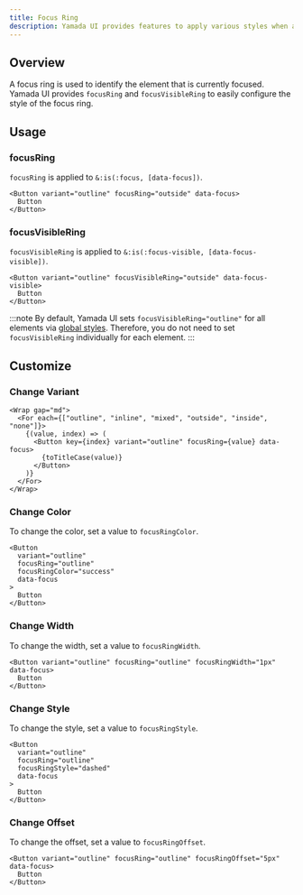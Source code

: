 ```yaml
---
title: Focus Ring
description: Yamada UI provides features to apply various styles when an element is focused.
---
```


## Overview

A focus ring is used to identify the element that is currently focused. Yamada UI provides `focusRing` and `focusVisibleRing` to easily configure the style of the focus ring.

## Usage

### focusRing

`focusRing` is applied to `&:is(:focus, [data-focus])`.

```tsx preview
<Button variant="outline" focusRing="outside" data-focus>
  Button
</Button>
```

### focusVisibleRing

`focusVisibleRing` is applied to `&:is(:focus-visible, [data-focus-visible])`.

```tsx preview
<Button variant="outline" focusVisibleRing="outside" data-focus-visible>
  Button
</Button>
```

:::note
By default, Yamada UI sets `focusVisibleRing="outline"` for all elements via [global styles](/docs/styling/global-styles). Therefore, you do not need to set `focusVisibleRing` individually for each element.
:::

## Customize

### Change Variant

```tsx preview
<Wrap gap="md">
  <For each={["outline", "inline", "mixed", "outside", "inside", "none"]}>
    {(value, index) => (
      <Button key={index} variant="outline" focusRing={value} data-focus>
        {toTitleCase(value)}
      </Button>
    )}
  </For>
</Wrap>
```

### Change Color

To change the color, set a value to `focusRingColor`.

```tsx preview
<Button
  variant="outline"
  focusRing="outline"
  focusRingColor="success"
  data-focus
>
  Button
</Button>
```

### Change Width

To change the width, set a value to `focusRingWidth`.

```tsx preview
<Button variant="outline" focusRing="outline" focusRingWidth="1px" data-focus>
  Button
</Button>
```

### Change Style

To change the style, set a value to `focusRingStyle`.

```tsx preview
<Button
  variant="outline"
  focusRing="outline"
  focusRingStyle="dashed"
  data-focus
>
  Button
</Button>
```

### Change Offset

To change the offset, set a value to `focusRingOffset`.

```tsx preview
<Button variant="outline" focusRing="outline" focusRingOffset="5px" data-focus>
  Button
</Button>
```
